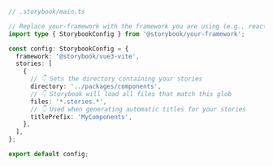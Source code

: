 ```ts
// .storybook/main.ts

// Replace your-framework with the framework you are using (e.g., react-webpack5, vue3-webpack5)
import type { StorybookConfig } from '@storybook/your-framework';

const config: StorybookConfig = {
  framework: '@storybook/vue3-vite',
  stories: [
    {
      // 👇 Sets the directory containing your stories
      directory: '../packages/components',
      // 👇 Storybook will load all files that match this glob
      files: '*.stories.*',
      // 👇 Used when generating automatic titles for your stories
      titlePrefix: 'MyComponents',
    },
  ],
};

export default config;
```
